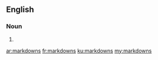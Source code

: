 ==English==

===Noun===
{{head|en|noun plural form}}

# {{plural of|markdown|lang=en}}

[[ar:markdowns]]
[[fr:markdowns]]
[[ku:markdowns]]
[[my:markdowns]]
